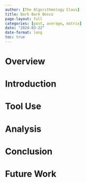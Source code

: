 ```yaml
---
author: [The Algorithmology Class]
title: Bark Bark Bosco 
page-layout: full
categories: [post, average, matrix]
date: "2024-03-22"
date-format: long
toc: true
---
```


# Overview 


# Introduction 


# Tool Use 


# Analysis


# Conclusion 


# Future Work 